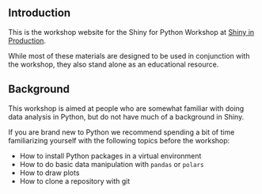 
## Introduction

This is the workshop website for the Shiny for Python Workshop at [Shiny in Production](https://shiny-in-production.jumpingrivers.com/).

While most of these materials are designed to be used in conjunction with the workshop, they also stand alone as an educational resource.


## Background

This workshop is aimed at people who are somewhat familiar with doing data analysis in Python, but do not have much of a background in Shiny. 

If you are brand new to Python we recommend spending a bit of time familiarizing yourself with the following topics before the workshop: 

- How to install Python packages in a virtual environment 
- How to do basic data manipulation with `pandas` or `polars`
- How to draw plots 
- How to clone a repository with git


